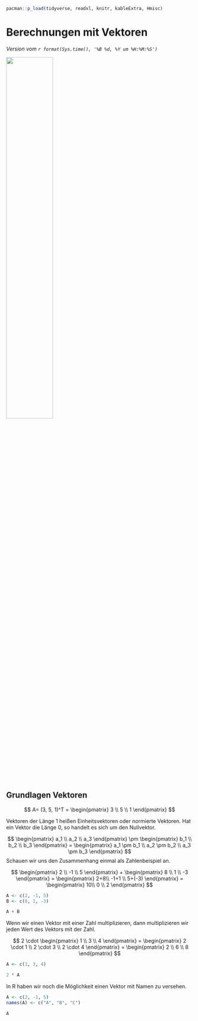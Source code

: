 ```r
pacman::p_load(tidyverse, readxl, knitr, kableExtra, Hmisc)
```

# Berechnungen mit Vektoren {#sec-vec}

*Version vom `r format(Sys.time(), '%B %d, %Y um %H:%M:%S')`*

![](images/caution.png){fig-align="center" width="50%"}


## Grundlagen Vektoren

$$
A= (3, 5, 1)^T = \begin{pmatrix} 3 \\ 5 \\ 1 \end{pmatrix} 
$$



Vektoren der Länge 1 heißen Einheitsvektoren oder normierte Vektoren. Hat ein Vektor die Länge 0, so handelt es sich um den Nullvektor.

$$
\begin{pmatrix} a_1 \\ a_2 \\ a_3 \end{pmatrix} 
\pm 
\begin{pmatrix} b_1 \\ b_2 \\ b_3 \end{pmatrix} 
= 
\begin{pmatrix} a_1 \pm b_1 \\ a_2 \pm b_2 \\ a_3 \pm b_3 \end{pmatrix} 
$$
Schauen wir uns den Zusammenhang einmal als Zahlenbeispiel an.

$$
\begin{pmatrix}
2 \\ -1 \\ 5 
\end{pmatrix}
+
\begin{pmatrix} 
8 \\ 1 \\ -3 
\end{pmatrix} 
=
\begin{pmatrix} 
2+8\\ -1+1 \\ 5+(-3) 
\end{pmatrix}
=
\begin{pmatrix} 
10\\ 0 \\ 2 
\end{pmatrix} 
$$

```r
A <- c(2, -1, 5)
B <- c(8, 1, -3)

A + B
```

Wenn wir einen Vektor mit einer Zahl multiplizieren, dann multiplizieren wir jeden Wert des Vektors mit der Zahl.

$$
2 \cdot \begin{pmatrix} 1 \\ 3 \\ 4 \end{pmatrix}  =
\begin{pmatrix} 2 \cdot 1 \\ 2 \cdot 3 \\ 2 \cdot 4 \end{pmatrix}  =
\begin{pmatrix} 2 \\ 6 \\ 8 \end{pmatrix}
$$
```r
A <- c(1, 3, 4)

2 * A
```

In R haben wir noch die Möglichkeit einen Vektor mit Namen zu versehen.

```r
A <- c(2, -1, 5)
names(A) <- c("A", "B", "C")

A
```



